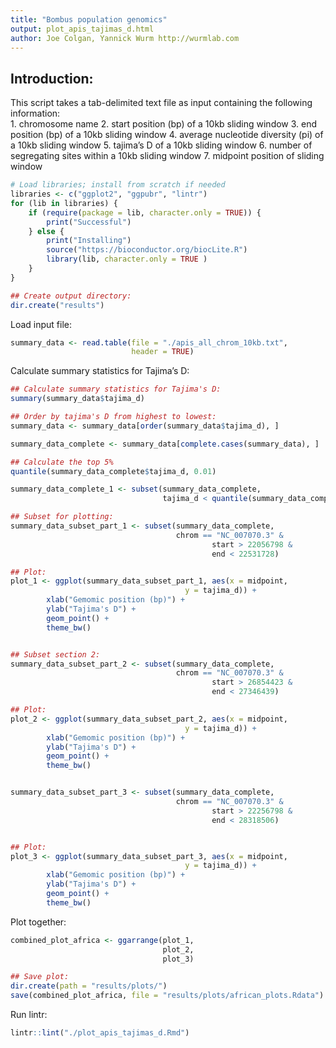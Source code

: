 ```yaml
---
title: "Bombus population genomics"
output: plot_apis_tajimas_d.html
author: Joe Colgan, Yannick Wurm http://wurmlab.com 
---
```


## Introduction:  
This script takes a tab-delimited text file as input containing the following information:  
1. chromosome name
2. start position (bp) of a 10kb sliding window
3. end position (bp) of a 10kb sliding window
4. average nucleotide diversity (pi) of a 10kb sliding window 
5. tajima's D of a 10kb sliding window
6. number of segregating sites within a 10kb sliding window
7. midpoint position of sliding window

```r
# Load libraries; install from scratch if needed
libraries <- c("ggplot2", "ggpubr", "lintr")
for (lib in libraries) {
    if (require(package = lib, character.only = TRUE)) {
        print("Successful")
    } else {
        print("Installing")
        source("https://bioconductor.org/biocLite.R")
        library(lib, character.only = TRUE )
    }
}

## Create output directory:
dir.create("results")
```

Load input file:

```r
summary_data <- read.table(file = "./apis_all_chrom_10kb.txt",
                           header = TRUE)
```

Calculate summary statistics for Tajima's D:

```r
## Calculate summary statistics for Tajima's D:
summary(summary_data$tajima_d)

## Order by tajima's D from highest to lowest:
summary_data <- summary_data[order(summary_data$tajima_d), ]

summary_data_complete <- summary_data[complete.cases(summary_data), ]

## Calculate the top 5%
quantile(summary_data_complete$tajima_d, 0.01)

summary_data_complete_1 <- subset(summary_data_complete,
                                  tajima_d < quantile(summary_data_complete$tajima_d, 0.01))

## Subset for plotting:
summary_data_subset_part_1 <- subset(summary_data_complete,
                                     chrom == "NC_007070.3" &
                                             start > 22056798 &
                                             end < 22531728)

## Plot:
plot_1 <- ggplot(summary_data_subset_part_1, aes(x = midpoint,
                                       y = tajima_d)) +
        xlab("Gemomic position (bp)") +
        ylab("Tajima's D") +
        geom_point() +
        theme_bw()


## Subset section 2:
summary_data_subset_part_2 <- subset(summary_data_complete,
                                     chrom == "NC_007070.3" &
                                             start > 26854423 &
                                             end < 27346439)

## Plot:
plot_2 <- ggplot(summary_data_subset_part_2, aes(x = midpoint,
                                       y = tajima_d)) +
        xlab("Gemomic position (bp)") +
        ylab("Tajima's D") +
        geom_point() +
        theme_bw()


summary_data_subset_part_3 <- subset(summary_data_complete,
                                     chrom == "NC_007070.3" &
                                             start > 22256798 &
                                             end < 28318506)


## Plot:
plot_3 <- ggplot(summary_data_subset_part_3, aes(x = midpoint,
                                       y = tajima_d)) +
        xlab("Gemomic position (bp)") +
        ylab("Tajima's D") +
        geom_point() +
        theme_bw()
```

Plot together:

```r
combined_plot_africa <- ggarrange(plot_1,
                                  plot_2,
                                  plot_3)

## Save plot:
dir.create(path = "results/plots/")
save(combined_plot_africa, file = "results/plots/african_plots.Rdata")
```

Run lintr: 

```r
lintr::lint("./plot_apis_tajimas_d.Rmd")
```
